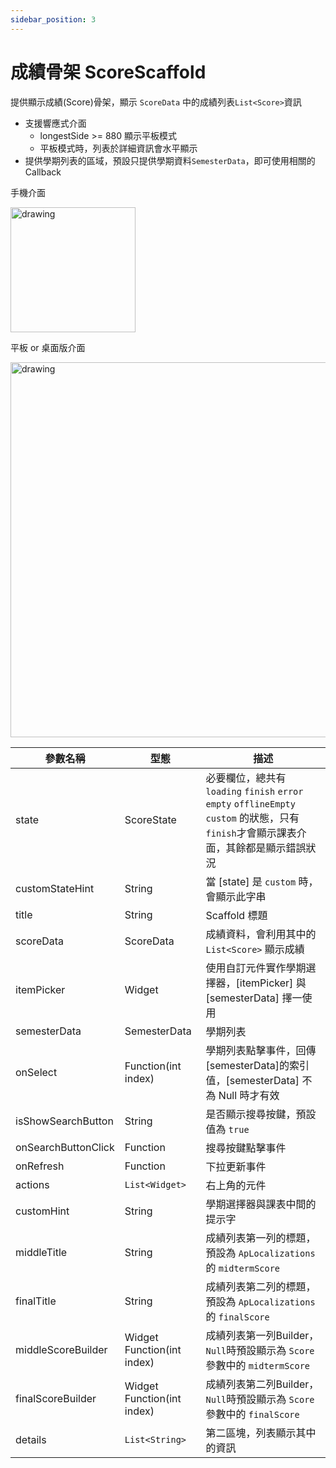 ```yaml
---
sidebar_position: 3
---
```


# 成績骨架 ScoreScaffold

提供顯示成績(Score)骨架，顯示 `ScoreData` 中的成績列表`List<Score>`資訊
 - 支援響應式介面
   - longestSide >= 880 顯示平板模式
   - 平板模式時，列表於詳細資訊會水平顯示
 - 提供學期列表的區域，預設只提供學期資料`SemesterData`，即可使用相關的 Callback

 手機介面

 <img src="../../images/scaffolds/score/mobile.png" alt="drawing" width="200"/>

平板 or 桌面版介面

 <img src="../../images/scaffolds/score/tablet.png" alt="drawing" width="600"/>

| 參數名稱                         | 型態                             | 描述                             |
| ------------------------------- | ------------------------------- | ------------------------------- |
| state | ScoreState | 必要欄位，總共有 `loading` `finish` `error` `empty` `offlineEmpty` `custom` 的狀態，只有`finish`才會顯示課表介面，其餘都是顯示錯誤狀況 |
| customStateHint | String | 當 [state] 是 `custom` 時，會顯示此字串 |
| title | String | Scaffold 標題 |
| scoreData | ScoreData | 成績資料，會利用其中的 `List<Score>` 顯示成績 |
| itemPicker | Widget | 使用自訂元件實作學期選擇器，[itemPicker] 與 [semesterData] 擇一使用 |
| semesterData | SemesterData | 學期列表 |
| onSelect | Function(int index) | 學期列表點擊事件，回傳[semesterData]的索引值，[semesterData] 不為 Null 時才有效 |
| isShowSearchButton | String | 是否顯示搜尋按鍵，預設值為 `true` |
| onSearchButtonClick | Function | 搜尋按鍵點擊事件 |
| onRefresh | Function | 下拉更新事件 |
| actions | `List<Widget>` | 右上角的元件 |
| customHint | String | 學期選擇器與課表中間的提示字 |
| middleTitle | String | 成績列表第一列的標題，預設為 `ApLocalizations` 的 `midtermScore` |
| finalTitle | String | 成績列表第二列的標題，預設為 `ApLocalizations` 的 `finalScore` |
| middleScoreBuilder | Widget Function(int index) | 成績列表第一列Builder，`Null`時預設顯示為 `Score` 參數中的 `midtermScore` |
| finalScoreBuilder | Widget Function(int index) | 成績列表第二列Builder，`Null`時預設顯示為 `Score` 參數中的 `finalScore` |
| details | `List<String>` | 第二區塊，列表顯示其中的資訊 |
